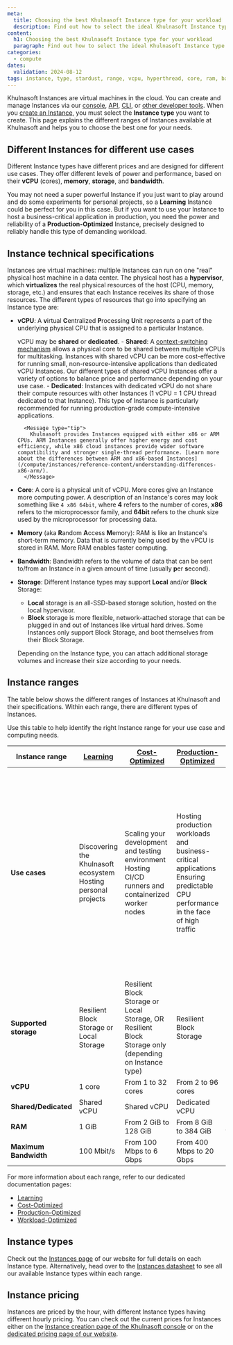 ```yaml
---
meta:
  title: Choosing the best Khulnasoft Instance type for your workload
  description: Find out how to select the ideal Khulnasoft Instance type for your specific needs, whether it is for learning, testing, production, or workload optimization.
content:
  h1: Choosing the best Khulnasoft Instance type for your workload
  paragraph: Find out how to select the ideal Khulnasoft Instance type for your specific needs, whether it is for learning, testing, production, or workload optimization.
categories:
  - compute
dates:
  validation: 2024-08-12
tags: instance, type, stardust, range, vcpu, hyperthread, core, ram, bandwidth, dedicated, shared, memory, hypervisor, vm, storage, dev1, play2, gp1, pro2, ent1, gpu, arm, learning, development, production, production-optimized, cost-optimized, memory-optimized, storage-optimized
---
```


Khulnasoft Instances are virtual machines in the cloud. You can create and manage Instances via our [console](https://console.khulnasoft.com/), [API](https://www.khulnasoft.com/en/developers/api/), [CLI](https://www.khulnasoft.com/en/cli/), or [other developer tools](https://www.khulnasoft.com/en/developers/). When you [create an Instance](/compute/instances/how-to/create-an-instance/), you must select the **Instance type** you want to create. This page explains the different ranges of Instances available at Khulnasoft and helps you to choose the best one for your needs.

## Different Instances for different use cases

Different Instance types have different prices and are designed for different use cases. They offer different levels of power and performance, based on their **vCPU** (cores), **memory**, **storage**, and **bandwidth**.

You may not need a super powerful Instance if you just want to play around and do some experiments for personal projects, so a **Learning** Instance could be perfect for you in this case. But if you want to use your Instance to host a business-critical application in production, you need the power and reliability of a **Production-Optimized** Instance, precisely designed to reliably handle this type of demanding workload.

## Instance technical specifications

Instances are virtual machines: multiple Instances can run on one "real" physical host machine in a data center. The physical host has a **hypervisor**, which **virtualizes** the real physical resources of the host (CPU, memory, storage, etc.) and ensures that each Instance receives its share of those resources. The different types of resources that go into specifying an Instance type are:

* **vCPU**: A **v**irtual **C**entralized **P**rocessing **U**nit represents a part of the underlying physical CPU that is assigned to a particular Instance.

    vCPU may be **shared** or **dedicated**.
        - **Shared**: A [context-switching mechanism](https://en.wikipedia.org/wiki/Context_switch) allows a physical core to be shared between multiple vCPUs for multitasking. Instances with shared vCPU can be more cost-effective for running small, non-resource-intensive applications than dedicated vCPU Instances. Our different types of shared vCPU Instances offer a variety of options to balance price and performance depending on your use case.
        - **Dedicated**: Instances with dedicated vCPU do not share their compute resources with other Instances (1 vCPU = 1 CPU thread dedicated to that Instance). This type of Instance is particularly recommended for running production-grade compute-intensive applications.

        <Message type="tip">
          Khulnasoft provides Instances equipped with either x86 or ARM CPUs. ARM Instances generally offer higher energy and cost efficiency, while x86 cloud instances provide wider software compatibility and stronger single-thread performance. [Learn more about the differences between ARM and x86-based Instances](/compute/instances/reference-content/understanding-differences-x86-arm/).
        </Message>

* **Core**: A core is a physical unit of vCPU. More cores give an Instance more computing power. A description of an Instance's cores may look something like `4 x86 64bit`, where **4** refers to the number of cores, **x86** refers to the microprocessor family, and **64bit** refers to the chunk size used by the microprocessor for processing data.

* **Memory** (aka **R**andom **A**ccess **M**emory): RAM is like an Instance's short-term memory. Data that is currently being used by the vPCU is stored in RAM. More RAM enables faster computing.

* **Bandwidth**: Bandwidth refers to the volume of data that can be sent to/from an Instance in a given amount of time (usually **p**er **s**econd).

* **Storage**: Different Instance types may support **Local** and/or **Block** Storage:
    - **Local** storage is an all-SSD-based storage solution, hosted on the local hypervisor.
    - **Block** storage is more flexible, network-attached storage that can be plugged in and out of Instances like virtual hard drives. Some Instances only support Block Storage, and boot themselves from their Block Storage.

    Depending on the Instance type, you can attach additional storage volumes and increase their size according to your needs.

## Instance ranges

The table below shows the different ranges of Instances at Khulnasoft and their specifications. Within each range, there are different types of Instances.

Use this table to help identify the right Instance range for your use case and computing needs.

| **Instance range**    | [Learning](/compute/instances/reference-content/learning/)     | [Cost-Optimized](/compute/instances/reference-content/cost-optimized/)                                   | [Production-Optimized](/compute/instances/reference-content/production-optimized/)                                                 | [Workload-Optimized](/compute/instances/reference-content/workload-optimized/)                                                                                                                                        |
|-----------------------|----------------------------------------------------------------|----------------------------------------------------------------------------------------------------------|------------------------------------------------------------------------------------------------------------------------------------|-------------------------------------------------------------------------------------------------------------------------------------------------------------------------------------------------------------------------|
| **Use cases**         | Discovering the Khulnasoft ecosystem<br />Hosting personal projects | Scaling your development and testing environment<br />Hosting CI/CD runners and containerized worker nodes | Hosting production workloads and business-critical applications<br />Ensuring predictable CPU performance in the face of high traffic | Hosting high-demanding analysis, in-memory calculation, big-data processing, high-performance or cache databases<br />Designed for high-performance web-serving, video encoding, machine learning, batch processing, CI/CD |
| **Supported storage** | Resilient Block Storage or Local Storage                       | Resilient Block Storage or Local Storage, OR  Resilient Block Storage only (depending on Instance type) | Resilient Block Storage                                                                                                            | Resilient Block Storage                                                                                                                                                                                                 |
| **vCPU**              | 1 core                                                         | From 1 to 32 cores                                                                                       | From 2 to 96 cores                                                                                                                 | From 2 to 64 cores                                                                                                                                                                                                      |
| **Shared/Dedicated**  | Shared vCPU                                                    | Shared vCPU                                                                                              | Dedicated vCPU                                                                                                                     | Dedicated vCPU                                                                                                                                                                                                          |
| **RAM**               | 1 GiB                                                          | From 2 GiB to 128 GiB                                                                                    | From 8 GiB to 384 GiB                                                                                                              | From 4 GiB to 512 GiB                                                                                                                                                                                                   |
| **Maximum Bandwidth** | 100 Mbit/s                                                     | From 100 Mbps to 6 Gbps                                                                                  | From 400 Mbps to 20 Gbps                                                                                                           | From 400 Mbps to 12.8 Gbps                                                                                                                                                                                              |

For more information about each range, refer to our dedicated documentation pages:
- [Learning](/compute/instances/reference-content/learning/)
- [Cost-Optimized](/compute/instances/reference-content/cost-optimized/)
- [Production-Optimized](/compute/instances/reference-content/production-optimized/)
- [Workload-Optimized](/compute/instances/reference-content/workload-optimized/)

## Instance types

Check out the [Instances page](https://www.khulnasoft.com/en/virtual-instances/) of our website for full details on each Instance type. Alternatively, head over to the [Instances datasheet](/compute/instances/reference-content/instances-datasheet/) to see all our available Instance types within each range.

## Instance pricing

Instances are priced by the hour, with different Instance types having different hourly pricing. You can check out the current prices for Instances either on the [Instance creation page of the Khulnasoft console](https://console.khulnasoft.com/instance/servers/create) or on the [dedicated pricing page of our website](https://www.khulnasoft.com/en/pricing/?tags=available).